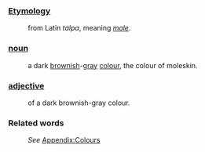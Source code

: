 ===[[Etymology]]===
:from Latin ''talpa'',  meaning ''[[mole]]''.
===[[noun]]===
:a dark [[brown]]ish-[[gray]] [[color|colour]], the colour of moleskin.
===[[adjective]]===
:of a dark brownish-gray colour.
===Related words===
:''See'' [[Wiktionary_Appendix:Colours|Appendix:Colours]]